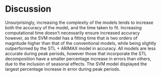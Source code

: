 # Discussion

Unsurprisingly, increasing the complexity of the models tends to increase both the accuracy of the model, and the time taken to fit.
Increasing computational time doesn't necessarily ensure increased accuracy however, as the SVM model has a fitting time that is two orders of magnitude higher than that of the conventional models, while being slightly outperformed by the STL + ARIMAX model in accuracy. 
All models are less accurate during peak periods, however those that incorporate the STL decomposition have a smaller percentage increase in errors than others, due to the inclusion of seasonal effects.
The SVM model displayed the largest percentage increase in error during peak periods.
